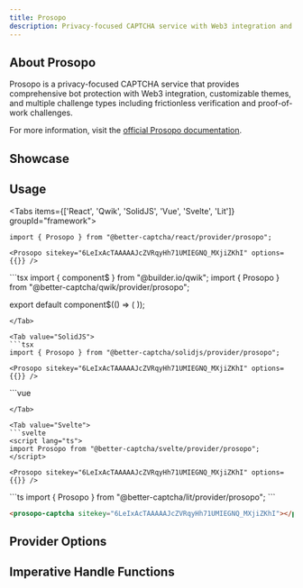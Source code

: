 ```yaml
---
title: Prosopo
description: Privacy-focused CAPTCHA service with Web3 integration and customizable themes
---
```



## About Prosopo

Prosopo is a privacy-focused CAPTCHA service that provides comprehensive bot protection with Web3 integration, customizable themes, and multiple challenge types including frictionless verification and proof-of-work challenges.

For more information, visit the [official Prosopo documentation](https://docs.prosopo.io/).

## Showcase

<Prosopo sitekey="no-testing-key"/>

## Usage

<Tabs items={['React', 'Qwik', 'SolidJS', 'Vue', 'Svelte', 'Lit']} groupId="framework">
  <Tab value="React">
  ```tsx
  import { Prosopo } from "@better-captcha/react/provider/prosopo";

  <Prosopo sitekey="6LeIxAcTAAAAAJcZVRqyHh71UMIEGNQ_MXjiZKhI" options={{}} />
  ```
  </Tab>
  
  <Tab value="Qwik">
  ```tsx
  import { component$ } from "@builder.io/qwik";
  import { Prosopo } from "@better-captcha/qwik/provider/prosopo";

  export default component$(() => (
    <Prosopo sitekey="6LeIxAcTAAAAAJcZVRqyHh71UMIEGNQ_MXjiZKhI" options={{}} />
  ));
  ```
  </Tab>
  
  <Tab value="SolidJS">
  ```tsx
  import { Prosopo } from "@better-captcha/solidjs/provider/prosopo";

  <Prosopo sitekey="6LeIxAcTAAAAAJcZVRqyHh71UMIEGNQ_MXjiZKhI" options={{}} />
  ```
  </Tab>

  <Tab value="Vue">
  ```vue
	<template>
    <Prosopo
      sitekey="your-site-key"
      :options="{ theme: 'dark' }"
    />
  </template>

  <script setup lang="ts">
  import { Prosopo } from "@better-captcha/vue/provider/prosopo";
  </script>
  ```
  </Tab>

  <Tab value="Svelte">
  ```svelte
  <script lang="ts">
  import Prosopo from "@better-captcha/svelte/provider/prosopo";
  </script>

  <Prosopo sitekey="6LeIxAcTAAAAAJcZVRqyHh71UMIEGNQ_MXjiZKhI" options={{}} />
  ```
  </Tab>

  <Tab value="Lit">
  ```ts
  import { Prosopo } from "@better-captcha/lit/provider/prosopo";
  ```

  ```html
  <prosopo-captcha sitekey="6LeIxAcTAAAAAJcZVRqyHh71UMIEGNQ_MXjiZKhI"></prosopo-captcha>
  ```
  </Tab>
</Tabs>

## Provider Options
<AutoTypeTable path="../../packages/core/src/providers/prosopo/types.d.ts" name="RenderParameters" />

## Imperative Handle Functions
<AutoTypeTable path="../../packages/core/src/providers/prosopo/provider.ts" name="ProsopoHandle" />
